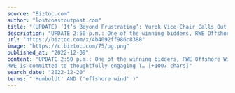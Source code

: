 ```yaml
---
source: "Biztoc.com"
author: "lostcoastoutpost.com"
title: "(UPDATE) ‘It’s Beyond Frustrating’: Yurok Vice-Chair Calls Out Provisional Winners of Offshore Wind Bid for Failing to Engage With the Tribe Ahead of This…"
description: "UPDATE 2:50 p.m.: One of the winning bidders, RWE Offshore Wind Holdings, LLC, sent the following response to the Outpost’s request for additional comment: “RWE is committed to thoughtfully engaging Tribes and tribal fisheries at all stages of project develop…"
url: "https://biztoc.com/x/4b4092ff986c8388"
image: "https://c.biztoc.com/75/og.png"
published_at: "2022-12-09"
content: "UPDATE 2:50 p.m.: One of the winning bidders, RWE Offshore Wind Holdings, LLC, sent the following response to the Outposts request for additional comment:
RWE is committed to thoughtfully engaging T… [+1007 chars]"
search_date: "2022-12-20"
terms: "'Humboldt' AND ('offshore wind' )"
---
```


